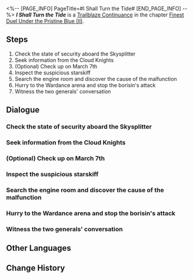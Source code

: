 <%-- [PAGE_INFO]
PageTitle=#I Shall Turn the Tide#
[END_PAGE_INFO] --%>
{{Stub|Dialogue.}}
{{Mission Infobox
|id            = 2022303
|title         = 
|image         = Mission I Shall Turn the Tide.png{{subst:void|<!--$UPLOAD:<<SpriteOutput/Chronicle/2022303.png>-<Mission I Shall Turn the Tide.png>-<Fate's Atlas Images>>-->}}
|type          = Trailblaze Continuance
|event_name    = 
|chapter       = Finest Duel Under the Pristine Blue (II)
|requirements  = [[Trailblaze Continuance]] ''[[Last Stand of a Lone Wolf]]'' completed
|summary       = A sudden change occurs aboard the Skysplitter, and the anticipated attack from Hoolay becomes a reality. Yunli, standing firm with sword in hand, is determined to fulfill her grandfather's wishes and ensure the safety of the ship.
|characters    = March 7th; Qingzu; Soldier on Duty; System Broadcaster; Tournament Commentator; Trailblazer; Yanqing; Yunli
|startLocation = [[The Xianzhou Luofu]] - [[Skysplitter]]
|world         = The Xianzhou Luofu
|area          = Skysplitter
|prev          = Last Stand of a Lone Wolf
|next          = Comrade in Arms
|rewards       = Trailblaze EXP*200; Stellar Jade*30; Refined Aether*2; Lost Crystal*2; Welkin's Advent (Disk)*1 { text = ''Welkin's Advent'' }; A Duel of Connecting Blades (Disk)*1 { text = ''A Duel of Connecting Blades'' }; Credit*40,000
}}
'''''I Shall Turn the Tide''''' is a [[Trailblaze Continuance]] in the chapter [[Finest Duel Under the Pristine Blue (II)]].

==Steps==
# Check the state of security aboard the Skysplitter
# Seek information from the Cloud Knights
# (Optional) Check up on March 7th
# Inspect the suspicious starskiff
# Search the engine room and discover the cause of the malfunction
# Hurry to the Wardance arena and stop the borisin's attack
# Witness the two generals' conversation

<!--
==Gameplay Notes==

--><!--
==Trial Character==

-->
==Dialogue==
{{Stub Dialogue}}
===Check the state of security aboard the Skysplitter{{subst:void|<!--202230301-->}}===
{{Mission Description|type=continuance|location=Skysplitter|Aboard the Skysplitter, the tense atmosphere and anxiety from waiting are starting to make Yunli uneasy. She decides to conduct a thorough patrol of the Skysplitter before the tournament begins to ensure that nothing untoward is happening.}}
{{Dialogue Start}}
:{{tx}}
{{Dialogue End}}

===Seek information from the Cloud Knights{{subst:void|<!--202230304-->}}===
{{Dialogue Start}}
:{{tx}}
{{Dialogue End}}

===(Optional) Check up on March 7th{{subst:void|<!--202230308-->}}===
{{Dialogue Start}}
:{{tx}}
{{Dialogue End}}

===Inspect the suspicious starskiff{{subst:void|<!--202230302-->}}===
{{Mission Description|type=continuance|location=Skysplitter|update|Aboard the Skysplitter, the tense atmosphere and anxiety from waiting are starting to make Yunli uneasy. She decides to conduct a thorough patrol of the Skysplitter before the tournament begins to ensure that nothing untoward is happening.<br />The late arrival of a starskiff arouses Yunli's wariness.}}
{{Dialogue Start}}
:{{tx}}
{{Dialogue End}}

===Search the engine room and discover the cause of the malfunction{{subst:void|<!--202230305-->}}===
{{Mission Description|type=continuance|location=Skysplitter|update|Aboard the Skysplitter, the tense atmosphere and anxiety from waiting are starting to make Yunli uneasy. She decides to conduct a thorough patrol of the Skysplitter before the tournament begins to ensure that nothing untoward is happening.<br />A tremendous quake seems to herald the silent arrival of danger.}}
{{Dialogue Start}}
:{{tx}}
{{Dialogue End}}

===Hurry to the Wardance arena and stop the borisin's attack{{subst:void|<!--202230312-->}}===
{{Dialogue Start}}
:{{tx}}
{{Dialogue End}}

===Witness the two generals' conversation{{subst:void|<!--202230316-->}}===
{{Mission Description|type=continuance|location=Seat of Divine Foresight|update|A while ago at the Seat of Divine Foresight, the generals were discussing the Wardance's security...}}
{{Dialogue Start}}
:{{tx}}
{{Dialogue End}}

==Other Languages==
{{Other Languages
|en   = I Shall Turn the Tide
|zhs  = 挽澜扶危，舍我其谁
|zht  = 挽瀾扶危，捨我其誰
|ja   = 危機挽回、我の他に助く者なし
|ko   = 위기를 해결할 자, 또 누가 있으랴
|es   = Revertiré las mareas
|fr   = Renverser la vapeur
|ru   = Кто, если не я, волны развернёт?
|th   = พลพรรคกู้วิกฤติ
|vi   = Xoay Chuyển Tình Thế, Không Ai Ngoài Ta
|de   = Ich werde das Blatt wenden
|id   = Aku akan Membalikkan Keadaan
|pt   = Eu Virarei a Maré
}}

==Change History==
{{Change History|2.5}}
